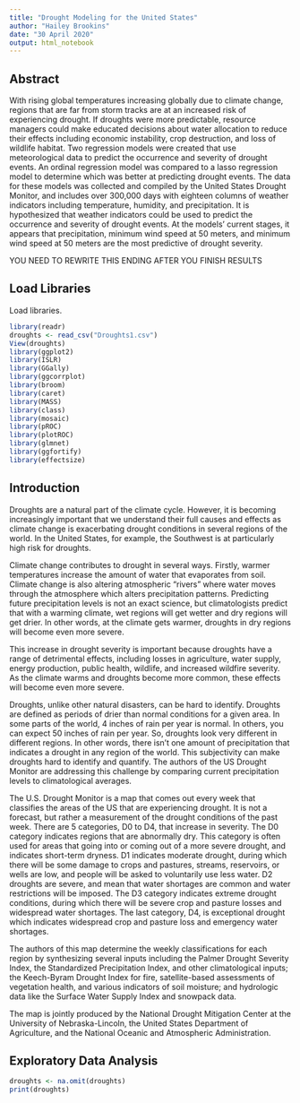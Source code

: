 ```yaml
---
title: "Drought Modeling for the United States"
author: "Hailey Brookins"
date: "30 April 2020"
output: html_notebook
---
```


## Abstract

With rising global temperatures increasing globally due to climate change, regions that are far from storm tracks are at an increased risk of experiencing drought. If droughts were more predictable, resource managers could make educated decisions about water allocation to reduce their effects including economic instability, crop destruction, and loss of wildlife habitat. Two regression models were created that use meteorological data to predict the occurrence and severity of drought events. An ordinal regression model was compared to a lasso regression model to determine which was better at predicting drought events. The data for these models was collected and compiled by the United States Drought Monitor, and includes over 300,000 days with eighteen columns of weather indicators including temperature, humidity, and precipitation. It is hypothesized that weather indicators could be used to predict the occurrence and severity of drought events. At the models’ current stages, it appears that precipitation, minimum wind speed at 50 meters, and minimum wind speed at 50 meters are the most predictive of drought severity. 

YOU NEED TO REWRITE THIS ENDING AFTER YOU FINISH RESULTS

## Load Libraries

Load libraries.

```r
library(readr)
droughts <- read_csv("Droughts1.csv")
View(droughts)
library(ggplot2)
library(ISLR)
library(GGally)
library(ggcorrplot)
library(broom)
library(caret)
library(MASS)
library(class)
library(mosaic)
library(pROC)
library(plotROC)
library(glmnet)
library(ggfortify)
library(effectsize)
```

## Introduction

Droughts are a natural part of the climate cycle. However, it is becoming increasingly important that we understand their full causes and effects as climate change is exacerbating drought conditions in several regions of the world. In the United States, for example, the Southwest is at particularly high risk for droughts. 

Climate change contributes to drought in several ways. Firstly, warmer temperatures increase the amount of water that evaporates from soil. Climate change is also altering atmospheric “rivers” where water moves through the atmosphere which alters precipitation patterns. Predicting future precipitation levels is not an exact science, but climatologists predict that with a warming climate, wet regions will get wetter and dry regions will get drier. In other words, at the climate gets warmer, droughts in dry regions will become even more severe.

This increase in drought severity is important because droughts have a range of detrimental effects, including losses in agriculture, water supply, energy production, public health, wildlife, and increased wildfire severity. 
As the climate warms and droughts become more common, these effects will become even more severe. 

Droughts, unlike other natural disasters, can be hard to identify. Droughts are defined as periods of drier than normal conditions for a given area. In some parts of the world, 4 inches of rain per year is normal. In others, you can expect 50 inches of rain per year. So, droughts look very different in different regions. In other words, there isn’t one amount of precipitation that indicates a drought in any region of the world. This subjectivity can make droughts hard to identify and quantify. The authors of the US Drought Monitor are addressing this challenge by comparing current precipitation levels to climatological averages.

The U.S. Drought Monitor is a map that comes out every week that classifies the areas of the US that are experiencing drought. It is not a forecast, but rather a measurement of the drought conditions of the past week. There are 5 categories, D0 to D4, that increase in severity. The D0 category indicates regions that are abnormally dry. This category is often used for areas that going into or coming out of a more severe drought, and indicates short-term dryness. D1 indicates moderate drought, during which there will be some damage to crops and pastures, streams, reservoirs, or wells are low, and people will be asked to voluntarily use less water. D2 droughts are severe, and mean that water shortages are common and water restrictions will be imposed. The D3 category indicates extreme drought conditions, during which there will be severe crop and pasture losses and widespread water shortages. The last category, D4, is exceptional drought which indicates widespread crop and pasture loss and emergency water shortages. 

The authors of this map determine the weekly classifications for each region by synthesizing several inputs including the Palmer Drought Severity Index, the Standardized Precipitation Index, and other climatological inputs; the Keech-Byram Drought Index for fire, satellite-based assessments of vegetation health, and various indicators of soil moisture; and hydrologic data like the Surface Water Supply Index and snowpack data. 

The map is jointly produced by the National Drought Mitigation Center at the University of Nebraska-Lincoln, the United States Department of Agriculture, and the National Oceanic and Atmospheric Administration. 


## Exploratory Data Analysis

```r
droughts <- na.omit(droughts)
print(droughts)
```